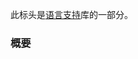 {{cpp/header/title|contracts|notes={{mark c++26}}}}
{{cpp/header/navbar}}

此标头是[[cpp/utility|语言支持]]库的一部分。

{{dsc begin}}
{{dsc h1|类型}}
{{dsc namespace|std::contracts}}
{{dsc inc|cpp/contract/dsc assertion_kind}}
{{dsc inc|cpp/contract/dsc evaluation_semantic}}
{{dsc inc|cpp/contract/dsc detection_mode}}
{{dsc inc|cpp/contract/dsc contract_violation}}
{{dsc h1|函数}}
{{dsc namespace|std::contracts}}
{{dsc inc|cpp/contract/dsc invoke_default_contract_violation_handler}}
{{dsc end}}

===概要===
{{cpp/synopsis/contracts}}

{{langlinks|en|es|ja|ru}}